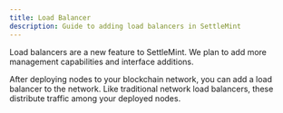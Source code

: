 ```yaml
---
title: Load Balancer
description: Guide to adding load balancers in SettleMint
---
```



<Callout type="info">
  Load balancers are a new feature to SettleMint. We plan to add more management
  capabilities and interface additions.
</Callout>

After deploying nodes to your blockchain network, you can add a load balancer to
the network. Like traditional network load balancers, these distribute traffic
among your deployed nodes.
